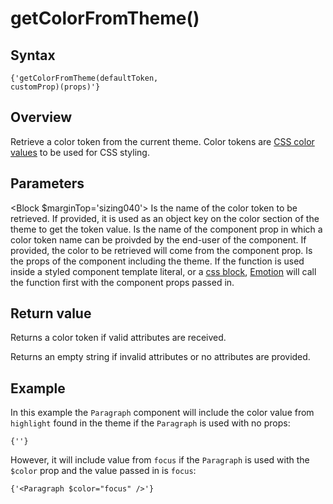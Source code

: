 

# getColorFromTheme()

## Syntax

<Code>{'getColorFromTheme(defaultToken, customProp)(props)'}</Code>

## Overview

Retrieve a color token from the current theme. Color tokens are [CSS color values](https://developer.mozilla.org/en-US/docs/Web/CSS/color_value) to be used for CSS styling.

## Parameters

<Block $marginTop='sizing040'>
  <Prop name='defaultToken' type='ThemeToken'>
    Is the name of the color token to be retrieved. If provided, it is used as an object key on the color section of the theme to get the token value.
  </Prop>
  <Prop name='customProp' type="Exclude<keyof Props, 'theme'>">
    Is the name of the component prop in which a color token name can be proivded by the end-user of the component. If provided, the color to be retrieved will come from the component prop.
  </Prop>
  <Prop name='props' type='Props'>
    Is the props of the component including the theme. If the function is used inside a styled component template literal, or a [css block](/utils/css), [Emotion](https://emotion.sh/docs/) will call the function first with the component props passed in.
  </Prop>
</Block>

## Return value

Returns a color token if valid attributes are received.

Returns an empty string if invalid attributes or no attributes are provided.

## Example

<CodeFromFile language="text" path="examples/utils/get-color-from-theme.tsx"/>

In this example the `Paragraph` component will include the color value from `highlight` found in the theme if the `Paragraph` is used with no props:

<Code>{'<Paragraph />'}</Code>

However, it will include value from `focus` if the `Paragraph` is used with the `$color` prop and the value passed in is `focus`:

<Code>{'<Paragraph $color="focus" />'}</Code>
